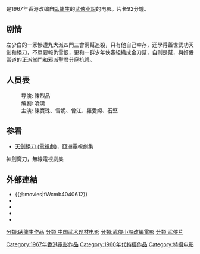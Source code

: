 {{Infobox Film
| 片名     = 天劍絕刀
| 電影原名 = Paragon of Sword and Knife
| 圖像     = 
| 圖像大小 = 
| 圖像說明 = 
<!-- | 副標題   = --> 
| 導演     = 陳烈品
| 監製     = 
| 製片     = 何麗荔
| 編劇     = 凌漢
| 劇本     = 
| 故事     = 
| 原著     = 
| 旁白     = 
| 統籌     = 
| 主演     = [[陳寶珠|陳寶珠]]、[[雪妮|雪妮]]、[[曾江|曾江]]、[[羅愛嫦|羅愛嫦]]、[[石堅|石堅]]
| 配樂     = 
| 片尾曲   = 
| 攝影     = 梁洪
| 剪輯     = 
| 製片商   = 仙鶴港聯影業公司
| 片長     = 92分鐘
| 產地     = {{英屬香港電影}}
| 語言     = 粵語
| 上映日期 = {{BHKG}}：{{film date|1967|12|20}}
| 發行商   = 永昇有限公司
| 發行日期 = 
| 預算     = 
| 票房     = 
| 前集     = 
| 續集     = [[天劍絕刀(大結局)|天劍絕刀(大結局)]]
| 官方網站 = 
}}
{{engname|《天劍絕刀》|''Paragon of Sword and Knife''}}是1967年香港改编自[[臥龍生|臥龍生]]的[[武俠小說|武俠小說]]的电影。片长92分鐘。

==剧情==
左少白的一家慘遭九大派四門三會兩幫追殺，只有他自己幸存，还學得蓋世武功天劍和絕刀，不單要報仇雪恨，更和一群少年俠客組織成金刀幫，自则是幫，與奸佞當道的正派掌門和邪派聖君分庭抗禮。

==人员表==
:导演: 陳烈品
:编剧: 凌漢
:主演: 陳寶珠、雪妮、曾江、羅愛嫦、石堅

==参看==
* [[天劍絕刀_(電視劇)|天劍絕刀 (電視劇)]]，亞洲電視劇集
神劍魔刀，無線電視劇集
==外部連結==
*{{@movies|fWcmb4040612}}
*{{hkmdb title|4781}}
*{{Mtime|95134}}
*{{douban}}
*{{imdb title|0200212}}
{{百部不可不看的香港電影}}
[[分類:臥龍生作品|分類:臥龍生作品]]
[[Category:1967年香港電影作品|Category:1967年香港電影作品]]
[[分類:中国武术题材电影|分類:中国武术题材电影]]
[[分類:武俠小說改編電影|分類:武俠小說改編電影]]
[[分類:武俠片|分類:武俠片]]
[[Category:1960年代特摄作品|Category:1960年代特摄作品]]
[[Category:特摄电影|Category:特摄电影]]